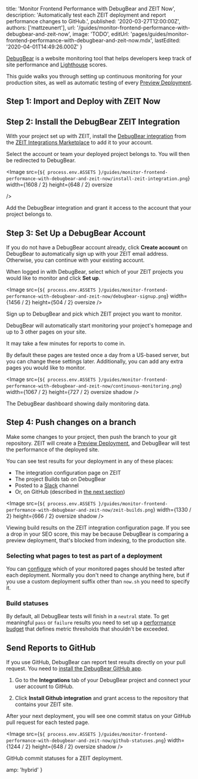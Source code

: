 
  title: 'Monitor Frontend Performance with DebugBear and ZEIT Now',
  description:
    'Automatically test each ZEIT deployment and report performance changes to GitHub.',
  published: '2020-03-27T12:00:00Z',
  authors: ['mattzeunert'],
  url: '/guides/monitor-frontend-performance-with-debugbear-and-zeit-now',
  image: 'TODO',
  editUrl:
    'pages/guides/monitor-frontend-performance-with-debugbear-and-zeit-now.mdx',
  lastEdited: '2020-04-01T14:49:26.000Z'
}

[DebugBear](https://www.debugbear.com/) is a website monitoring tool that helps developers keep track of site performance and [Lighthouse](https://developers.google.com/web/tools/lighthouse) scores.

This guide walks you through setting up continuous monitoring for your production sites, as well as automatic testing of every [Preview Deployment](/docs/v2/platform/deployments#preview).

## Step 1: Import and Deploy with ZEIT Now

<DeploySection meta={meta} />

## Step 2: Install the DebugBear ZEIT Integration

With your project set up with ZEIT, install the [DebugBear integration](https://zeit.co/integrations/debugbear) from the [ZEIT Integrations Marketplace](/integrations) to add it to your account.

Select the account or team your deployed project belongs to. You will then be redirected to DebugBear.

<Image
  src={`${
    process.env.ASSETS
  }/guides/monitor-frontend-performance-with-debugbear-and-zeit-now/install-zeit-integration.png`}
  width={1608 / 2}
  height={648 / 2}
  oversize
  
/>
<Caption>Add the DebugBear integration and grant it access to the account that your project belongs to.</Caption>

## Step 3: Set Up a DebugBear Account

If you do not have a DebugBear account already, click **Create account** on DebugBear to automatically sign up with your ZEIT email address. Otherwise, you can continue with your existing account.

When logged in with DebugBear, select which of your ZEIT projects you would like to monitor and click **Set up**.

<Image
  src={`${
    process.env.ASSETS
  }/guides/monitor-frontend-performance-with-debugbear-and-zeit-now/debugbear-signup.png`}
  width={1456 / 2}
  height={504 / 2}
  oversize
/>
<Caption>Sign up to DebugBear and pick which ZEIT project you want to monitor.</Caption>

DebugBear will automatically start monitoring your project's homepage and up to 3 other pages on your site.

<Note>It may take a few minutes for reports to come in.</Note>

By default these pages are tested once a day from a US-based server, but you can change these settings later. Additionally, you can add any extra pages you would like to monitor.

<Image
  src={`${
    process.env.ASSETS
  }/guides/monitor-frontend-performance-with-debugbear-and-zeit-now/continuous-monitoring.png`}
  width={1067 / 2}
  height={727 / 2}
  oversize
  shadow
/>
<Caption>The DebugBear dashboard showing daily monitoring data.</Caption>

## Step 4: Push changes on a branch

Make some changes to your project, then push the branch to your git repository. ZEIT will create a [Preview Deployment](/docs/v2/platform/deployments#preview), and DebugBear will test the performance of the deployed site.

You can see test results for your deployment in any of these places:

- The integration configuration page on ZEIT
- The project Builds tab on DebugBear
- Posted to a [Slack](https://www.debugbear.com/docs/slack-integration#api-builds) channel
- Or, on GitHub (described in [the next section](#option:-sending-reports-to-github))

<Image
  src={`${
    process.env.ASSETS
  }/guides/monitor-frontend-performance-with-debugbear-and-zeit-now/zeit-builds.png`}
  width={1330 / 2}
  height={666 / 2}
  oversize
  shadow
/>
<Caption>Viewing build results on the ZEIT integration configuration page.</Caption>

<Note type="success" label="hint">
  If you see a drop in your SEO score, this may be because DebugBear is
  comparing a preview deployment, that's blocked from indexing, to the
  production site.
</Note>

### Selecting what pages to test as part of a deployment

You can [configure](https://www.debugbear.com/docs/zeit#url-filter) which of your monitored pages should be tested after each deployment. Normally you don't need to change anything here, but if you use a custom deployment suffix other than `now.sh` you need to specify it.

### Build statuses

By default, all DebugBear tests will finish in a `neutral` state. To get meaningful `pass` or `failure` results you need to set up a [performance budget](https://www.debugbear.com/docs/performance-budgets) that defines metric thresholds that shouldn't be exceeded.

## Send Reports to GitHub

If you use GitHub, DebugBear can report test results directly on your pull request. You need to [install the DebugBear GitHub app](https://www.debugbear.com/docs/github-integration).

1. Go to the **Integrations** tab of your DebugBear project and connect your user account to GitHub.

2. Click **Install Github integration** and grant access to the repository that contains your ZEIT site.

After your next deployment, you will see one commit status on your GitHub pull request for each tested page.

<Image
  src={`${
    process.env.ASSETS
  }/guides/monitor-frontend-performance-with-debugbear-and-zeit-now/github-statuses.png`}
  width={1244 / 2}
  height={648 / 2}
  oversize
  shadow
/>
<Caption>GitHub commit statuses for a ZEIT deployment.</Caption>


  amp: 'hybrid'
}
